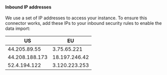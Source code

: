 #### Inbound IP addresses

We use a set of IP addresses to access your instance. To ensure this connector works, add these IPs to your inbound security rules to enable the data import:

| US | EU |
| --- | --- |
| 44.205.89.55  | 3.75.65.221 |
| 44.208.188.173 | 18.197.246.42 |
| 52.4.194.122 | 3.120.223.253 |
